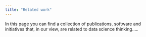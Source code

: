 ```yaml
---
title: "Related work"
---
```


In this page you can find a collection of publications, software and initiatives that, in our view, are related to data science thinking..... 